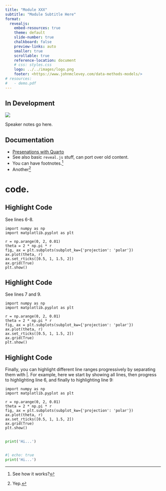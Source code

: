 ```yaml
---
title: "Module XXX"
subtitle: "Module Subtitle Here"
format:
  revealjs: 
    embed-resources: true
    theme: default
    slide-number: true
    chalkboard: false
    preview-links: auto
    smaller: true
    scrollable: true
    reference-location: document
    # css: styles.css
    logo: ../../images/logo.png
    footer: <https://www.johnmclevey.com/data-methods-models/>
# resources:
#   - demo.pdf
---
```


## In Development

![](images/everything_is_fine.jpg)

::: {.notes}
Speaker notes go here.
:::

## Documentation

- [Presenations with Quarto](https://quarto.org/docs/presentations/revealjs/)
- See also basic `reveal.js` stuff, can port over old content.
- You can have footnotes.^[See how it works?]
- Another^[Yep.]

# code.

## Highlight Code

See lines 6-8.

```.python
import numpy as np
import matplotlib.pyplot as plt

r = np.arange(0, 2, 0.01)
theta = 2 * np.pi * r
fig, ax = plt.subplots(subplot_kw={'projection': 'polar'})
ax.plot(theta, r)
ax.set_rticks([0.5, 1, 1.5, 2])
ax.grid(True)
plt.show()
```

## Highlight Code

See lines 7 and 9.

```.python
import numpy as np
import matplotlib.pyplot as plt

r = np.arange(0, 2, 0.01)
theta = 2 * np.pi * r
fig, ax = plt.subplots(subplot_kw={'projection': 'polar'})
ax.plot(theta, r)
ax.set_rticks([0.5, 1, 1.5, 2])
ax.grid(True)
plt.show()
```

## Highlight Code

Finally, you can highlight different line ranges progressively by separating them with |. For example, here we start by showing all lines, then progress to highlighting line 6, and finally to highlighting line 9:

```.python
import numpy as np
import matplotlib.pyplot as plt

r = np.arange(0, 2, 0.01)
theta = 2 * np.pi * r
fig, ax = plt.subplots(subplot_kw={'projection': 'polar'})
ax.plot(theta, r)
ax.set_rticks([0.5, 1, 1.5, 2])
ax.grid(True)
plt.show()
```

##

```python
print('Hi...')
```

##

```python
#| echo: true
print('Hi...')
```